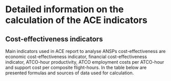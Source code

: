 # Detailed information on the calculation of the ACE indicators

## Cost-effectiveness indicators

Main indicators used in ACE report to analyse ANSPs cost-effectiveness are economic cost-effectiveness indicator, financial cost-effectiveness indicator, ATCO-hour productivity, ATCO employment costs per ATCO-hour and support cost per composite flight-hours. In the table below are presented formulas and sources of data used for calculation.

